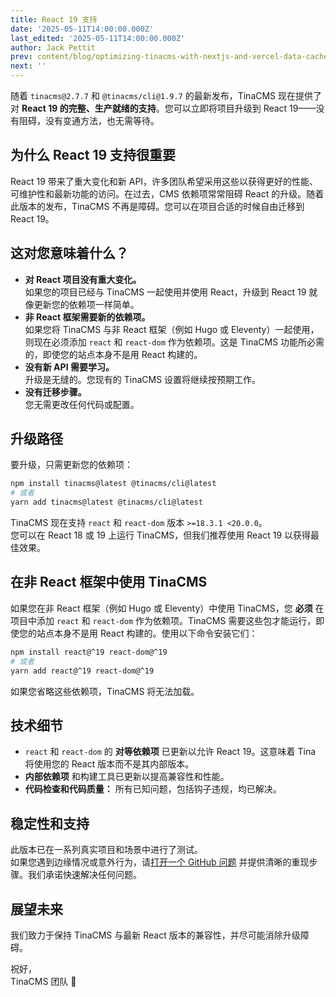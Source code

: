 ```yaml
---
title: React 19 支持
date: '2025-05-11T14:00:00.000Z'
last_edited: '2025-05-11T14:00:00.000Z'
author: Jack Pettit
prev: content/blog/optimizing-tinacms-with-nextjs-and-vercel-data-cache.mdx
next: ''
---
```


随着 `tinacms@2.7.7` 和 `@tinacms/cli@1.9.7` 的最新发布，TinaCMS 现在提供了对 **React 19 的完整、生产就绪的支持**。您可以立即将项目升级到 React 19——没有阻碍，没有变通方法，也无需等待。

## 为什么 React 19 支持很重要

React 19 带来了重大变化和新 API，许多团队希望采用这些以获得更好的性能、可维护性和最新功能的访问。在过去，CMS 依赖项常常阻碍 React 的升级。随着此版本的发布，TinaCMS 不再是障碍。您可以在项目合适的时候自由迁移到 React 19。

## 这对您意味着什么？

- **对 React 项目没有重大变化。**  
  如果您的项目已经与 TinaCMS 一起使用并使用 React，升级到 React 19 就像更新您的依赖项一样简单。
- **非 React 框架需要新的依赖项。**  
  如果您将 TinaCMS 与非 React 框架（例如 Hugo 或 Eleventy）一起使用，则现在必须添加 `react` 和 `react-dom` 作为依赖项。这是 TinaCMS 功能所必需的，即使您的站点本身不是用 React 构建的。
- **没有新 API 需要学习。**  
  升级是无缝的。您现有的 TinaCMS 设置将继续按预期工作。
- **没有迁移步骤。**  
  您无需更改任何代码或配置。

## 升级路径

要升级，只需更新您的依赖项：

```bash
npm install tinacms@latest @tinacms/cli@latest
# 或者
yarn add tinacms@latest @tinacms/cli@latest
```

TinaCMS 现在支持 `react` 和 `react-dom` 版本 `>=18.3.1 <20.0.0`。  
您可以在 React 18 或 19 上运行 TinaCMS，但我们推荐使用 React 19 以获得最佳效果。

## 在非 React 框架中使用 TinaCMS

如果您在非 React 框架（例如 Hugo 或 Eleventy）中使用 TinaCMS，您 **必须** 在项目中添加 `react` 和 `react-dom` 作为依赖项。TinaCMS 需要这些包才能运行，即使您的站点本身不是用 React 构建的。使用以下命令安装它们：

```bash
npm install react@^19 react-dom@^19
# 或者
yarn add react@^19 react-dom@^19
```

如果您省略这些依赖项，TinaCMS 将无法加载。

## 技术细节

- `react` 和 `react-dom` 的 **对等依赖项** 已更新以允许 React 19。这意味着 Tina 将使用您的 React 版本而不是其内部版本。
- **内部依赖项** 和构建工具已更新以提高兼容性和性能。
- **代码检查和代码质量：** 所有已知问题，包括钩子违规，均已解决。

## 稳定性和支持

此版本已在一系列真实项目和场景中进行了测试。  
如果您遇到边缘情况或意外行为，请[打开一个 GitHub 问题](https://github.com/tinacms/tinacms/issues/new?template=bug-report.yml) 并提供清晰的重现步骤。我们承诺快速解决任何问题。

## 展望未来

我们致力于保持 TinaCMS 与最新 React 版本的兼容性，并尽可能消除升级障碍。

祝好，  
TinaCMS 团队 🦙